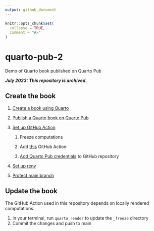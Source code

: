 ```yaml
---
output: github_document
---
```


<!-- README.md is generated from README.Rmd. Please edit that file -->

```r
knitr::opts_chunk$set(
  collapse = TRUE,
  comment = "#>"
)
```

# quarto-pub-2

<!-- badges: start -->

<!-- badges: end -->

Demo of Quarto book published on Quarto Pub

***July 2023: This repository is archived.***

## Create the book

1.  [Create a book using Quarto](https://quarto.org/docs/books/)

2.  [Publish a Quarto book on Quarto Pub](https://quarto.org/docs/publishing/quarto-pub.html)

3.  [Set up GitHub Action](https://quarto.org/docs/publishing/quarto-pub.html#github-action)

    1.  Freeze computations

    2.  Add [this](https://quarto.org/docs/publishing/quarto-pub.html#publish-action) GitHub Action

    3.  [Add Quarto Pub credentials](https://quarto.org/docs/publishing/quarto-pub.html#quarto-pub-credentials) to GitHub repository

4.  [Set up renv](https://quarto.org/docs/publishing/quarto-pub.html#prerequisites)

5.  [Protect main branch](https://docs.github.com/en/repositories/configuring-branches-and-merges-in-your-repository/managing-protected-branches/managing-a-branch-protection-rule)

## Update the book

The GitHub Action used in this repository depends on locally rendered computations.

1.  In your terminal, run `quarto render` to update the `_freeze` directory
2.  Commit the changes and push to main
